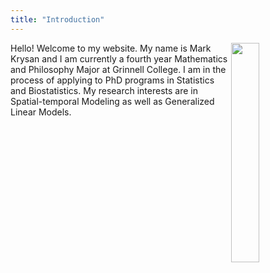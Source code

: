 ```yaml
---
title: "Introduction"
---
```



<img style="float: right; width:30%; height:30%;" src="photo.png"> Hello! Welcome to my website. My name is Mark Krysan and I am currently a fourth year Mathematics and Philosophy Major at Grinnell College. I am in the process of applying to PhD programs in Statistics and Biostatistics. My research interests are in Spatial-temporal Modeling as well as Generalized Linear Models. 